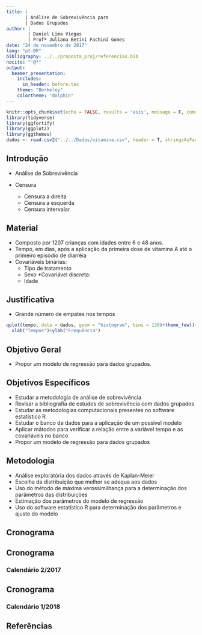 ```yaml
---
title: |
       | Análise de Sobrevivência para
       | Dados Grupados
author: |
        | Daniel Lima Viegas
        | Profª Juliana Betini Fachini Gomes
date: "24 de novembro de 2017"
lang: "pt-BR"
bibliography: ../../proposta_proj/referencias.bib
nocite: "'@*"
output:
  beamer_presentation:
    includes:
      in_header: before.tex
    theme: "Berkeley"
    colortheme: "dolphin"
---
```



```r
knitr::opts_chunk$set(echo = FALSE, results = 'asis', message = F, comment = F)
library(tidyverse)
library(ggfortify)
library(ggplot2)
library(ggthemes)
dados <- read.csv2("../../Dados/vitamina.csv", header = T, stringsAsFactors = F)
```

## Introdução

* Análise de Sobrevivência

* Censura
  - Censura a direita
  - Censura a esquerda
  - Censura intervalar

## Material

  * Composto por 1207 crianças com idades entre 6 e 48 anos.
  * Tempo, em dias, após a aplicação da primeira dose de vitamina A até o primeiro episódio de diarréia
  * Covariáveis binárias:
    * Tipo de tratamento
    * Sexo
  *Covariável discreta:
    * Idade

## Justificativa

* Grande número de empates nos tempos

```r
qplot(tempo, data = dados, geom = "histogram", bins = 136)+theme_few()+
  xlab("Tempos")+ylab("Frequência")
```


## Objetivo Geral

* Propor um modelo de regressão para dados grupados.

## Objetivos Específicos

  * Estudar a metodologia de análise de sobrevivência
  * Revisar a bibliografia de estudos de sobrevivência com dados grupados
  * Estudar as metodologias computacionais presentes no software estatístico R
  * Estudar o banco de dados para a aplicação de um possível modelo
  * Aplicar mátodos para verificar a relação entre a variável tempo e as covariáveis no banco
  * Propor um modelo de regressão para dados grupados

## Metodologia

  * Análise exploratória dos dados através de Kaplan-Meier
  * Escolha da distribuição que melhor se adequa aos dados
  * Uso do método de máxima verossimilhança para a determinação dos parâmetros das distribuições
  * Estimação dos parâmetros do modelo de regressão
  * Uso do software estatístico R para determinação dos parâmetros e ajuste do modelo

## Cronograma
\fontsize{10pt}{9pt}\selectfont
\begin{enumerate}
	\item Escolha do tema a ser abordado;
	\item Estudo da metodologia de análise de sobrevivência;
	\item Estudo de modelos de sobrevivência para dados grupados;
	\item Desenvolvimento da proposta de projeto final;	
	\item Entrega da proposta final do projeto final;
	\item Entrega do relatório parcial ao orientador para correção;
	\item Ajuste de modelo de dados de sobrevivência para dados grupados;
	\item Descrever resultados para o relatório final;
	\item Correção do relatório final;
	\item Entrega do relatório final a banca examinadora; e
	\item Apresentação do relatório final para a banca examinadora.
\end{enumerate}


## Cronograma
### Calendário 2/2017

\begin{table}[H]
\centering
\caption{Cronograma 2/2017}
\label{my-label}
\resizebox{\textwidth}{!}{
\begin{tabular}{|l|l|l|l|l|l|l|}
\hline
                    & \multicolumn{6}{c|}{\textbf{2/2017}}                                                                                                                                                                                            \\ \hline
\textbf{Atividades} & \textbf{Julho}                                  & \textbf{Agosto}          & \textbf{Setembro}                               & \textbf{Outubro}                                & \textbf{Novembro}        & \textbf{Dezezembro} \\ \hline
\textbf{1}          & \cellcolor[HTML]{000000}                        &                          &                                                 &                                                 &                          &                     \\ \hline
\textbf{2}          & \cellcolor[HTML]{000000}{\color[HTML]{333333} } & \cellcolor[HTML]{000000} &                                                \cellcolor[HTML]{000000} &    \cellcolor[HTML]{000000}               &       \cellcolor[HTML]{000000}                   &  \cellcolor[HTML]{000000}                   \\ \hline
\textbf{3}          &                                                 &  & \cellcolor[HTML]{000000}                        &                                                 &                          &                     \\ \hline
\textbf{4}          &                                                 &                          & \cellcolor[HTML]{000000}{\color[HTML]{000000} } & \cellcolor[HTML]{000000}{\color[HTML]{000000} } &                          &                     \\ \hline
\textbf{5}          &                                                 &                          &                         & \cellcolor[HTML]{000000}{\color[HTML]{000000} } &                          &                     \\ \hline
\textbf{6}          &                                                 &                          &                                                 &                         &       \cellcolor[HTML]{000000}                   &                     \\ \hline

\end{tabular}
}
\end{table}

## Cronograma
### Calendário 1/2018

		
\begin{table}[H]
\centering
\caption{Cronograma 1/2018}
\label{my-label}
\resizebox{\textwidth}{!}{
\begin{tabular}{|l|l|l|l|l|l|l|l|}
\hline
                    & \multicolumn{7}{c|}{\textbf{1/2018}}                                                                                                                                                                                                                        \\ \hline
\textbf{Atividades} & \textbf{Janeiro}         & \textbf{Fevereiro}                              & \textbf{Março}           & \textbf{Abril}                                  & \textbf{Maio}                                   & \textbf{Junho} & \textbf{Julho}                                 \\ \hline
\textbf{2} & \cellcolor[HTML]{000000} & \cellcolor[HTML]{000000} & \cellcolor[HTML]{000000} & \cellcolor[HTML]{000000} & &  &\\
 \hline
\textbf{7}          & \cellcolor[HTML]{000000} & \cellcolor[HTML]{000000}{\color[HTML]{000000} } & \cellcolor[HTML]{000000} &                                 \cellcolor[HTML]{000000}                &                                                 &                              &                   \\ \hline
\textbf{8}         &                          &                                                 &  & \cellcolor[HTML]{000000}{\color[HTML]{000000} } &                                                \cellcolor[HTML]{000000} &   &                                              \\ \hline
\textbf{9}         &                          &                                                 &                          &                         &                      \cellcolor[HTML]{000000} &                          &                                                 \\ \hline
\textbf{10}         &                          &                                                 &                          &                                                 &                         &       \cellcolor[HTML]{000000} &                                          \\ \hline
\textbf{11}         &                          &                                                 &                          &                                &                 & \cellcolor[HTML]{000000}{\color[HTML]{000000} } & \cellcolor[HTML]{000000}{\color[HTML]{000000} } \\ \hline
\end{tabular}
}
\end{table}

## Referências {.allowframebreaks}

